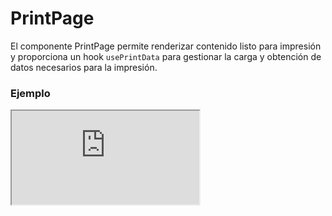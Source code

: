 
# PrintPage

El componente PrintPage permite renderizar contenido listo para impresión y proporciona un hook `usePrintData` para gestionar la carga y obtención de datos necesarios para la impresión.

### Ejemplo

<Iframe src="https://fenextjs-component-storybook.vercel.app/iframe.html?args=&id=print-page--index&viewMode=story" />

### Importacion

Para importar el componente PrintPage, se puede hacer desde fenextjs

```tsx copy
import { PrintPage } from "fenextjs";
```

### Parametros

| Parametro | Tipo | Requerido | Default | Descripcion |
| --------- | ---- | --------- | ------- | ----------- |
| className | string | no | '' | Clase CSS para personalizar el contenedor del componente PrintPage. |
| onComponent | (data: PrintPageComponentProps\<T\>) =\> ReactNode | sí | N/A | Función que retorna el contenido a renderizar dentro del componente de impresión, aceptando datos de tipo `PrintPageComponentProps<T>`. |
| data | T \| undefined | no | undefined | Datos utilizados dentro del componente para la impresión, gestionados a través del hook `usePrintData`. |
| load | boolean | no | false | Indica si el componente está en estado de carga, mostrando un indicador de carga si es `true`. |

### Storybook

Para ver el storybook del componente lo puede hacer con este [link](https://fenextjs-component-storybook.vercel.app/?path=/story/print-page--index)

### Usos

- PrintPage básico

```tsx copy
<PrintPage onComponent={({ data, load }) => <div>{load ? "Cargando..." : data ? "Contenido listo para imprimir" : "Sin datos"}</div>} />
```

- PrintPage con clase personalizada

```tsx copy
<PrintPage className="mi-clase" onComponent={({ data, load }) => <div>{load ? "Cargando..." : data ? "Datos cargados" : "Sin datos disponibles"}</div>} />
```

